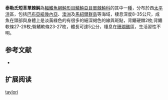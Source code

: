 {{Speciesbox
| name = 泰勒氏短革單棘魨
| image = 
| status = NE
| status_system = IUCN3.1
| genus = Brachaluteres
| species = taylori
| authority = [[Woods|Woods]], 1966
| synonyms = 
}}

'''泰勒氏短革單棘魨'''為[[輻鰭魚綱|輻鰭魚綱]][[魨形目|魨形目]][[鱗魨亞目|鱗魨亞目]][[單棘魨科|單棘魨科]]的其中一[[種|種]]，分布於西[[太平洋|太平洋]]區，包括[[巴布亞紐幾內亞|巴布亞紐幾內亞]]、[[澳洲|澳洲]]及[[馬紹爾群島|馬紹爾群島]]等海域，棲息深度8-35公尺，成魚在頭部與身體上是淡黃綠色的有很多的細深褐色的線與斑點，背鰭硬棘2枚;背鰭軟條27-29枚;臀鰭軟條23-27枚，體長可達5公分，棲息在[[珊瑚礁|珊瑚礁]]區，生活習性不明。
==参考文献==
*{{FishBase_species|genus=Brachaluteres|species=taylori|year=2014|month=2}}

== 扩展阅读 ==
{{refbegin}}
{{wikispecies-inline|Brachaluteres taylori|泰勒氏短革單棘魨}}
{{refend}}
{{Taxonbar|from=Q2263880}}

[[Category:短革單棘魨屬|taylori]]


{{魚類小作品}}